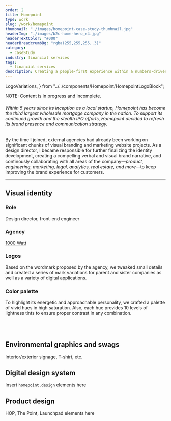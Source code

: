```yaml
---
order: 2
title: Homepoint
type: work
slug: /work/homepoint
thumbnail: "./images/homepoint-case-study-thumbnail.jpg"
headerImg: "./images/b2c-home-hero_r4.jpg"
headerTextColor: "#000"
headerBreadcrumbBg: "rgba(255,255,255,.3)"
category:
  - caseStudy
industry: financial services
tags:
  - financial services
description: Creating a people-first experience within a numbers-driven industry. Project scope includes brand strategy, identity design, product/UX, design, front-end development, vendor management, and art direction.
---
```


  LogoVariations,
} from "../../components/Homepoint/HomepointLogoBlock";

NOTE: Content is in progress and incomplete.

<h6 style="padding:0;">
  Within 5 years since its inception as a local startup, Homepoint has become
  the third largest wholesale mortgage company in the nation. To support its
  continued growth and the stealth IPO efforts, Homepoint decided to refresh its
  brand presence and communication strategy.
</h6>

By the time I joined, external agencies had already been working on significant chunks of visual branding and marketing website projects. As a design director, I became responsible for further finalizing the identity development, creating a compelling verbal and visual brand narrative, and continously collaborating with all areas of the company—_product, engineering, marketing, legal, analytics, real estate, and more_—to keep improving the brand experience for customers.

---

## Visual identity

<div style={{background: 'var(--coolGray50)', padding: '2.5rem 4rem'}}>

<section class="portfolioDetail case">

### Role

Design director, front-end engineer

</section>

<section class="portfolioDetail case">

### Agency

[1000 Watt](https://1000watt.net/work/homepoint/)

</section>

</div>

### Logos

Based on the wordmark proposed by the agency, we tweaked small details and created a series of mark variations for parent and sister companies as well as a variety of digital applications.

<HomepointLogoBlock />

### Color palette

To highlight its energetic and approachable personality, we crafted a palette of vivid hues in high saturation. Also, each hue provides 10 levels of lightness tints to ensure proper contrast in any combination.

<InlineButton cta="Read more" href="/work/homepoint-colors" variant="gray" />

<br />
<br />

<HomepointColors />

## Environmental graphics and swags

Interior/exterior signage, T-shirt, etc.

## Digital design system

Insert `homepoint.design` elements here

## Product design

HOP, The Point, Launchpad elements here
